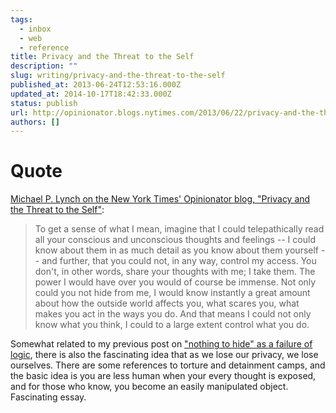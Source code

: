 ```yaml
---
tags:
  - inbox
  - web
  - reference
title: Privacy and the Threat to the Self
description: ""
slug: writing/privacy-and-the-threat-to-the-self
published_at: 2013-06-24T12:53:16.000Z
updated_at: 2014-10-17T18:42:33.000Z
status: publish
url: http://opinionator.blogs.nytimes.com/2013/06/22/privacy-and-the-threat-to-the-self/?_r=2
authors: []
---
```

# Quote

[Michael P. Lynch on the New York Times' Opinionator blog, "Privacy and the Threat to the Self"](http://opinionator.blogs.nytimes.com/2013/06/22/privacy-and-the-threat-to-the-self/?_r=2):

> To get a sense of what I mean, imagine that I could telepathically read all your conscious and unconscious thoughts and feelings -- I could know about them in as much detail as you know about them yourself -- and further, that you could not, in any way, control my access. You don't, in other words, share your thoughts with me; I take them. The power I would have over you would of course be immense. Not only could you not hide from me, I would know instantly a great amount about how the outside world affects you, what scares you, what makes you act in the ways you do. And that means I could not only know what you think, I could to a large extent control what you do.

Somewhat related to my previous post on ["nothing to hide" as a failure of logic](https://jamesdigioia.com/where-nothing-to-hide-fails-as-logic/ "where \"nothing to hide\" fails as logic"), there is also the fascinating idea that as we lose our privacy, we lose ourselves. There are some references to torture and detainment camps, and the basic idea is you are less human when your every thought is exposed, and for those who know, you become an easily manipulated object. Fascinating essay.

